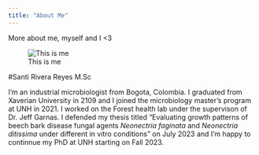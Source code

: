 ---
title: "About Me"
---

More about me, myself and I <3


![This is me](C:/Users/DELL/OneDrive/UNH/Fall2023/BIOL 806-Data Science for Life sciences/Biol806/linkedinpic.png)


#Santi Rivera Reyes M.Sc



I'm an industrial microbiologist from Bogota, Colombia. I graduated from Xaverian University in 2109 and I joined the microbiology master's program at UNH in 2021. I worked on the Forest health lab  under the supervison of Dr. Jeff Garnas. I defended my thesis titled "Evaluating growth patterns of beech bark disease fungal agents *Neonectria faginata* and *Neonectria ditissima* under different in vitro conditions" on July 2023 and I'm happy to continnue my PhD at UNH starting on Fall 2023.





